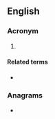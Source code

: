 ==English==

===Acronym===
{{rfc-header|Acronym}}
{{head|en|acronym}}

# {{w|Total Access Communication System}}

====Related terms====
* {{l|en|mobile phone}}

===Anagrams===
* {{anagrams|en|ACTs|ATCs|ATSC|Acts|Cast|Cats|STCA|TCAS|TCAs|TSCA|acts|cast|cats|scat}}